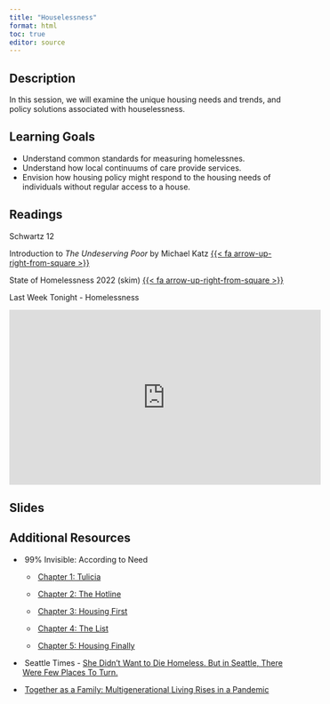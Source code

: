```yaml
---
title: "Houselessness"
format: html
toc: true
editor: source
---
```


## Description

In this session, we will examine the unique housing needs and trends, and policy solutions associated with houselessness. 

## Learning Goals

-   Understand common standards for measuring homelessnes.
-   Understand how local continuums of care provide services.
-   Envision how housing policy might respond to the housing needs of individuals without regular access to a house.

## Readings

Schwartz 12

Introduction to *The Undeserving Poor* by Michael Katz [{{< fa arrow-up-right-from-square >}}](https://uofi.box.com/s/ciy03bjrvvpv5xh08gke3jhgk531wt3e)

State of Homelessness 2022 (skim) [{{< fa arrow-up-right-from-square >}}](https://endhomelessness.org/homelessness-in-america/homelessness-statistics/state-of-homelessness/)

Last Week Tonight - Homelessness

<iframe width="560" height="315" src="https://www.youtube-nocookie.com/embed/liptMbjF3EE" title="YouTube video player" frameborder="0" allow="accelerometer; autoplay; clipboard-write; encrypted-media; gyroscope; picture-in-picture; web-share" allowfullscreen>

</iframe>

## Slides

## Additional Resources

-    99% Invisible: According to Need

    -    [Chapter 1: Tulicia](https://99percentinvisible.org/episode/according-to-need-chapter-1-tulicia/)

    -    [Chapter 2: The Hotline](https://99percentinvisible.org/episode/according-to-need-chapter-2-the-homelessness-hotline/)

    -    [Chapter 3: Housing First](https://99percentinvisible.org/episode/according-to-need-chapter-3-housing-first/)

    -    [Chapter 4: The List](https://99percentinvisible.org/episode/according-to-need-chapter-4-the-list/)

    -    [Chapter 5: Housing Finally](https://99percentinvisible.org/episode/according-to-need-chapter-5-housing-finally/)

-    Seattle Times - [She Didn't Want to Die Homeless. But in Seattle, There Were Few Places To Turn.](https://www.seattletimes.com/seattle-news/homeless/she-didnt-want-to-die-without-a-home-but-even-with-cancer-she-had-few-options-in-seattle/)

-    [Together as a Family: Multigenerational Living Rises in a Pandemic](https://www.washingtonpost.com/realestate/together-as-a-family-multigenerational-living-rises-in-pandemic/2021/05/12/bd8598f6-a900-11eb-8d25-7b30e74923ea_story.html)
